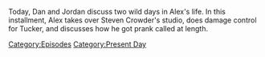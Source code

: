 {{DEFAULTSORT:
    #_EPISODE_0804:May 3-4, 2023
}}{{Episode
    | title             = May 3-4, 2023
    | caption           = Listen to this episode on [https://knowledgefight.libsyn.com/804-may-3-4-2023 Libsyn] [https://open.spotify.com/episode/5MM6ddlAs1o3rkX67LicSu Spotify], Read the [[Transcript/804: May 3-4, 2023|Unofficial Transcript]], View discussion on [https://reddit.com/138aigs Reddit]
    | episodeNumber     = 804
    | length            = 02:05:37
    | airDate           = May 5, 2023
    | coverageStartDate = May 3, 2023
    | coverageEndDate   = May 4, 2023
    | episodeType       = [[:Category:Present Day|Present Day]]
    | appearance        = [[Steven Crowder]]
    | previousEpisode   = [[803: Mark Bankston, Tapestry King]]
    | nextEpisode       = [[805: February 16, 2004]]
}}

{{Stub}}

Today, Dan and Jordan discuss two wild days in Alex's life.  In this installment, Alex takes over Steven Crowder's studio, does damage control for Tucker, and discusses how he got prank called at length.

[[Category:Episodes]]
[[Category:Present Day]]
